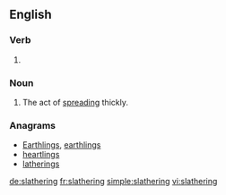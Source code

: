 ==English==

===Verb===
{{head|en|present participle}}

# {{present participle of|slather|lang=en}}

===Noun===
{{en-noun}}

# The act of [[spread]]ing thickly.

===Anagrams===
* [[Earthlings#English|Earthlings]], [[earthlings#English|earthlings]]
* [[heartlings#English|heartlings]]
* [[latherings#English|latherings]]

[[de:slathering]]
[[fr:slathering]]
[[simple:slathering]]
[[vi:slathering]]